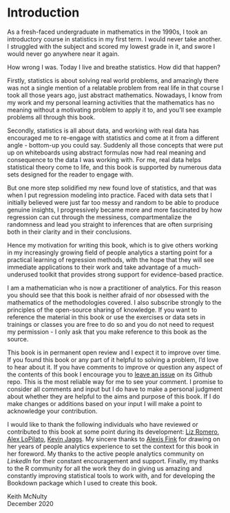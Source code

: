 # Introduction {-}

As a fresh-faced undergraduate in mathematics in the 1990s, I took an introductory course in statistics in my first term.  I would never take another.  I struggled with the subject and scored my lowest grade in it, and swore I would never go anywhere near it again.  

How wrong I was.  Today I live and breathe statistics.  How did that happen?  

Firstly, statistics is about solving real world problems, and amazingly there was not a single mention of a relatable problem from real life in that course I took all those years ago, just abstract mathematics. Nowadays, I know from my work and my personal learning activities that the mathematics has no meaning without a motivating problem to apply it to, and you'll see example problems all through this book.  

Secondly, statistics is all about data, and working with real data has encouraged me to re-engage with statistics and come at it from a different angle - bottom-up you could say.  Suddenly all those concepts that were put up on whiteboards using abstract formulas now had real meaning and consequence to the data I was working with.  For me, real data helps statistical theory come to life, and this book is supported by numerous data sets designed for the reader to engage with.

But one more step solidified my new found love of statistics, and that was when I put regression modeling into practice.  Faced with data sets that I initially believed were just far too messy and random to be able to produce genuine insights, I progressively became more and more fascinated by how regression can cut through the messiness, compartmentalize the randomness and lead you straight to inferences that are often surprising both in their clarity and in their conclusions.

Hence my motivation for writing this book, which is to give others working in my increasingly growing field of people analytics a starting point for a practical learning of regression methods, with the hope that they will see immediate applications to their work and take advantage of a much-underused toolkit that provides strong support for evidence-based practice. 

I am a mathematician who is now a practitioner of analytics.  For this reason you should see that this book is neither afraid of nor obsessed with the mathematics of the methodologies covered.  I also subscribe strongly to the principles of the open-source sharing of knowledge.  If you want to reference the material in this book or use the exercises or data sets in trainings or classes you are free to do so and you do not need to request my permission - I only ask that you make reference to this book as the source.  

This book is in permanent open review and I expect it to improve over time.  If you found this book or any part of it helpful to solving a problem, I'd love to hear about it.  If you have comments to improve or question any aspect of the contents of this book I encourage you to [leave an issue](https://github.com/keithmcnulty/peopleanalytics-regression-book/issues) on its Github repo.  This is the most reliable way for me to see your comment.  I promise to consider all comments and input but I do have to make a personal judgment about whether they are helpful to the aims and purpose of this book.  If I do make changes or additions based on your input I will make a point to acknowledge your contribution.

I would like to thank the following individuals who have reviewed or contributed to this book at some point during its development: [Liz Romero](https://www.linkedin.com/in/liz-romero-664a6533/), [Alex LoPilato](https://www.linkedin.com/in/alexander-lopilato-0ba5a132/), [Kevin Jaggs](https://www.linkedin.com/in/kevin-jaggs-a2116b94/).  My sincere thanks to [Alexis Fink](https://www.linkedin.com/in/alexisfink/) for drawing on her years of people analytics experience to set the context for this book in her foreword. My thanks to the active people analytics community on *LinkedIn* for their constant encouragement and support.  Finally, my thanks to the R community for all the work they do in giving us amazing and constantly improving statistical tools to work with, and for developing the Bookdown package which I used to create this book. 


Keith McNulty \
December 2020
